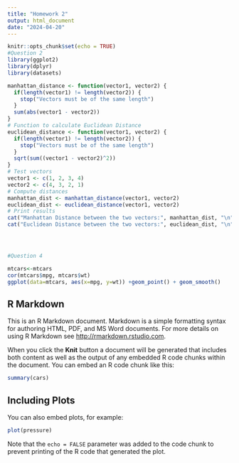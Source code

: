 ---
title: "Homework 2"
output: html_document
date: "2024-04-20"
---

```{r setup, include=TRUE}
knitr::opts_chunk$set(echo = TRUE)
#Question 2
library(ggplot2)
library(dplyr)
library(datasets)

manhattan_distance <- function(vector1, vector2) {
  if(length(vector1) != length(vector2)) {
    stop("Vectors must be of the same length")
  }
  sum(abs(vector1 - vector2))
}
# Function to calculate Euclidean Distance
euclidean_distance <- function(vector1, vector2) {
  if(length(vector1) != length(vector2)) {
    stop("Vectors must be of the same length")
  }
  sqrt(sum((vector1 - vector2)^2))
}
# Test vectors
vector1 <- c(1, 2, 3, 4)
vector2 <- c(4, 3, 2, 1)
# Compute distances
manhattan_dist <- manhattan_distance(vector1, vector2)
euclidean_dist <- euclidean_distance(vector1, vector2)
# Print results
cat("Manhattan Distance between the two vectors:", manhattan_dist, "\n")
cat("Euclidean Distance between the two vectors:", euclidean_dist, "\n")




#Question 4

mtcars<-mtcars
cor(mtcars$mpg, mtcars$wt)
ggplot(data=mtcars, aes(x=mpg, y=wt)) +geom_point() + geom_smooth()
```

## R Markdown

This is an R Markdown document. Markdown is a simple formatting syntax for authoring HTML, PDF, and MS Word documents. For more details on using R Markdown see <http://rmarkdown.rstudio.com>.

When you click the **Knit** button a document will be generated that includes both content as well as the output of any embedded R code chunks within the document. You can embed an R code chunk like this:

```{r cars}
summary(cars)
```

## Including Plots

You can also embed plots, for example:

```{r pressure, echo=FALSE}
plot(pressure)
```

Note that the `echo = FALSE` parameter was added to the code chunk to prevent printing of the R code that generated the plot.
